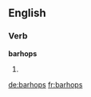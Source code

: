 ==English==

===Verb===
'''barhops'''

# {{en-third-person singular of|barhop}}


[[de:barhops]]
[[fr:barhops]]